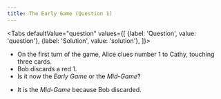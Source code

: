 ```yaml
---
title: The Early Game (Question 1)
---
```



<BeginnersGuideProgress id="early-game-question-1" />

<Tabs
  defaultValue="question"
  values={[
    {label: 'Question', value: 'question'},
    {label: 'Solution', value: 'solution'},
  ]}>
<TabItem value="question">

- On the first turn of the game, Alice clues number 1 to Cathy, touching three cards.
- Bob discards a red 1.
- Is it now the _Early Game_ or the _Mid-Game_?

</TabItem>
<TabItem value="solution">

- It is the _Mid-Game_ because Bob discarded.

</TabItem>
</Tabs>

<EarlyGameQuestion1 />
